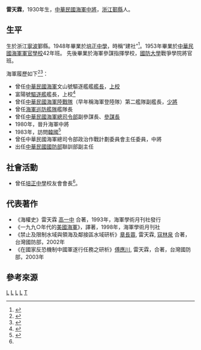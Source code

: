 '''雷天霖'''，1930年生，[[中華民國海軍|中華民國海軍]][[中將|中將]]，[[浙江|浙江]][[鄞縣|鄞縣]]人。

==生平==
生於浙江[[寧波|寧波]]鄞縣。1948年畢業於[[培正中學|培正中學]]，時稱“建社”<ref>{{cite web |url=http://www.puiching.org/periodical/issue_169/169_p51-p54.pdf |title=培正同學總會 |format=pdf |accessdate=2014-02-08 |deadurl=yes |archiveurl=https://web.archive.org/web/20140301153618/http://www.puiching.org/periodical/issue_169/169_p51-p54.pdf |archivedate=2014-03-01 }}</ref>。1953年畢業於[[中華民國海軍軍官學校|中華民國海軍軍官學校]]42年班。 先後畢業於海軍參謀指揮學校，[[國防大學|國防大學]]戰爭學院將官班。

海軍履歷如下<ref name=lei>{{cite web |url=https://sites.google.com/site/taiwanflora12/home/general/year/42year/re42 |title=雷天霖 海軍中將 1930- |accessdate=2014-02-08 |archive-date=2014-03-09 |archive-url=https://web.archive.org/web/20140309045801/https://sites.google.com/site/taiwanflora12/home/general/year/42year/re42 |dead-url=no }}</ref><ref>{{cite web |url=http://search.huaxia.com/s.jsp?iDocId=504719 |title=雷天霖(1930-) |publisher=華夏經緯網 |accessdate=2014-02-08 |deadurl=yes |archiveurl=https://web.archive.org/web/20140227002723/http://search.huaxia.com/s.jsp?iDocId=504719 |archivedate=2014-02-27 }}</ref>：
* 曾任[[中華民國海軍|中華民國海軍]]文山號驅逐艦艦[[艦長|艦長]]，[[上校|上校]]
* 富陽號[[驅逐艦|驅逐艦]]艦長，上校<ref>{{cite web |url=http://nmda.teldap.tw/page_book01_14_ddg907.htm |title=富陽軍艦富陽沿革史 |publisher=海軍歷史文物數位典藏 |accessdate=2014-02-08 |archive-date=2014-02-26 |archive-url=https://web.archive.org/web/20140226235357/http://nmda.teldap.tw/page_book01_14_ddg907.htm |dead-url=no }}</ref>
* 曾任[[中華民國海軍陸戰隊|中華民國海軍陸戰隊]]（早年稱海軍登陸隊）第二艦隊副艦長，[[少將|少將]]
* 曾任[[海軍艦隊指揮部|海軍巡防艦隊]]艦隊長
* 曾任[[國防部海軍司令部|中華民國海軍總司令部]]副參謀長、[[參謀長|參謀長]]
* 1980年，晉升海軍中將
* 1983年，訪問[[韓國|韓國]]<ref>{{cite web|url=http://museum.mnd.gov.tw/Publish.aspx?cnid=1458&p=37005|title=歷年敦睦支隊率隊長官及活動簡介|publisher=國軍歷史文物館|accessdate=2014-02-08|deadurl=yes|archiveurl=https://web.archive.org/web/20150221183323/http://museum.mnd.gov.tw/Publish.aspx?cnid=1458&p=37005|archivedate=2015-02-21}}</ref>
* 曾任中華民國海軍總司令部政治作戰計劃委員會主任委員，中將
* 出任[[中華民國國防部|中華民國國防部]]聯訓部副主任

==社會活動==
* 曾任[[培正中學|培正中學]]校友會會長<ref name=lei/>。

==代表著作==
* 《海權史》雷天霖 [[高一中|高一中]] 合著，1993年，海軍學術月刊社發行
* 《一九九○年代的[[美國海軍|美國海軍]]》，譯著，1998年，海軍學術月刊社
* 《禁止及限制水域與領海及鄰接區水域研析》[[章長蓉|章長蓉]], 雷天霖, [[寇林泉|寇林泉]] 合著，台灣國防部，2002年
* 《在國家反恐機制中國軍遂行任務之研析》[[傅應川|傅應川]], 雷天霖，合著，台灣國防部，2003年

==參考來源==
{{reflist}}

[[Category:鄞縣人|L]]
[[Category:中華民國海軍軍官學校校友|L]]
[[Category:中華民國海軍中將|L]]
[[Category:台灣戰後寧波移民|L]]
[[Category:雷姓|T]]